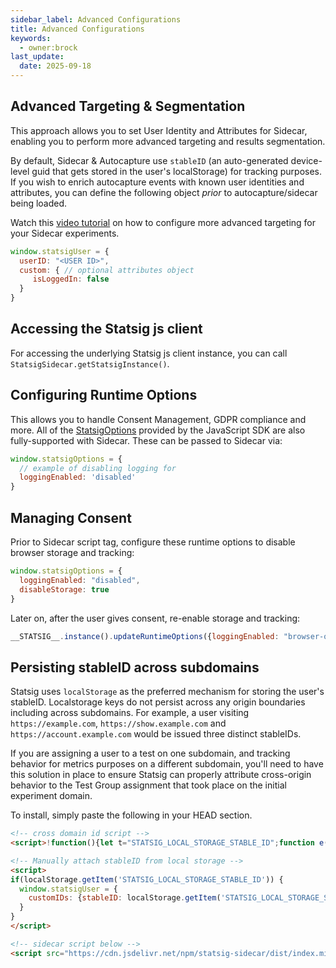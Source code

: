 ```yaml
---
sidebar_label: Advanced Configurations
title: Advanced Configurations
keywords:
  - owner:brock
last_update:
  date: 2025-09-18
---
```


## Advanced Targeting & Segmentation
This approach allows you to set User Identity and Attributes for Sidecar, enabling you to perform more advanced targeting and results segmentation. 

By default, Sidecar & Autocapture use `stableID` (an auto-generated device-level guid that gets stored in the user's localStorage) for tracking purposes. If you wish to enrich autocapture events with known user identities and attributes, you can define the following object _prior_ to autocapture/sidecar being loaded.

Watch this [video tutorial](https://tinyurl.com/sidecar-targeting) on how to configure more advanced targeting for your Sidecar experiments.
```js
window.statsigUser = {
  userID: "<USER ID>",
  custom: { // optional attributes object
     isLoggedIn: false 
  }
}
```

## Accessing the Statsig js client
For accessing the underlying Statsig js client instance, you can call `StatsigSidecar.getStatsigInstance()`.

## Configuring Runtime Options
This allows you to handle Consent Management, GDPR compliance and more. All of the [StatsigOptions](https://docs.statsig.com/client/javascript-sdk/#statsig-options) provided by the JavaScript SDK are also fully-supported with Sidecar. These can be passed to Sidecar via:
```js
window.statsigOptions = {
  // example of disabling logging for 
  loggingEnabled: 'disabled'
}
```

## Managing Consent
Prior to Sidecar script tag, configure these runtime options to disable browser storage and tracking:
```js
window.statsigOptions = {
  loggingEnabled: "disabled",
  disableStorage: true
}
```
Later on, after the user gives consent, re-enable storage and tracking:

```js
__STATSIG__.instance().updateRuntimeOptions({loggingEnabled: "browser-only", disableStorage: false});
```

## Persisting stableID across subdomains
Statsig uses `localStorage` as the preferred mechanism for storing the user's stableID. Localstorage keys do not persist across any origin boundaries including across subdomains. For example, a user visiting `https://example.com`, `https://show.example.com` and `https://account.example.com` would be issued three distinct stableIDs. 

If you are assigning a user to a test on one subdomain, and tracking behavior for metrics purposes on a different subdomain, you'll need to have this solution in place to ensure Statsig can properly attribute cross-origin behavior to the Test Group assignment that took place on the initial experiment domain. 

To install, simply paste the following in your HEAD section.

```html
<!-- cross domain id script -->
<script>!function(){let t="STATSIG_LOCAL_STORAGE_STABLE_ID";function e(){if(crypto&&crypto.randomUUID)return crypto.randomUUID();let t=()=>Math.floor(65536*Math.random()).toString(16).padStart(4,"0");return`${t()}${t()}-${t()}-4${t().substring(1)}-${t()}-${t()}${t()}${t()}`}let i=null,n=localStorage.getItem(t)||null;if(document.cookie.match(/statsiguuid=([\w-]+);?/)&&([,i]=document.cookie.match(/statsiguuid=([\w-]+);?/)),i&&n&&i===n);else if(i&&n&&i!==n)localStorage.setItem(t,i);else if(i&&!n)localStorage.setItem(t,i);else{let o=e();localStorage.setItem(t,o),function t(i){let n=new Date;n.setMonth(n.getMonth()+12);let o=window.location.host.split(".");o.length>2&&o.shift();let s=`.${o.join(".")}`;document.cookie=`statsiguuid=${i||e()};Expires=${n};Domain=${s};Path=/`}(o)}}();</script>

<!-- Manually attach stableID from local storage -->
<script>
if(localStorage.getItem('STATSIG_LOCAL_STORAGE_STABLE_ID')) {
  window.statsigUser = {
    customIDs: {stableID: localStorage.getItem('STATSIG_LOCAL_STORAGE_STABLE_ID')}
  }
}
</script>

<!-- sidecar script below -->
<script src="https://cdn.jsdelivr.net/npm/statsig-sidecar/dist/index.min.js?apikey=[client-YOUR-STATSIG-CLIENT-KEY]"></script>
```

